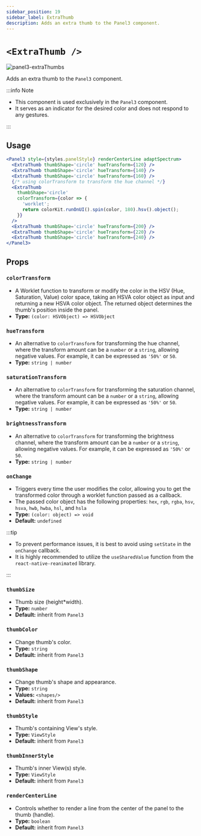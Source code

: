 ```yaml
---
sidebar_position: 19
sidebar_label: ExtraThumb
description: Adds an extra thumb to the Panel3 component.
---
```


# `<ExtraThumb />`

![panel3-extraThumbs](../../../images/panel3-extraThumbs.png)

Adds an extra thumb to the `Panel3` component.

:::info Note

- This component is used exclusively in the `Panel3` component.
- It serves as an indicator for the desired color and does not respond to any gestures.

:::

## Usage

```jsx
<Panel3 style={styles.panelStyle} renderCenterLine adaptSpectrum>
  <ExtraThumb thumbShape='circle' hueTransform={120} />
  <ExtraThumb thumbShape='circle' hueTransform={140} />
  <ExtraThumb thumbShape='circle' hueTransform={160} />
  {/* using colorTransform to transform the hue channel */}
  <ExtraThumb
    thumbShape='circle'
    colorTransform={color => {
      'worklet';
      return colorKit.runOnUI().spin(color, 180).hsv().object();
    }}
  />
  <ExtraThumb thumbShape='circle' hueTransform={200} />
  <ExtraThumb thumbShape='circle' hueTransform={220} />
  <ExtraThumb thumbShape='circle' hueTransform={240} />
</Panel3>
```

## Props

### `colorTransform`

- A Worklet function to transform or modify the color in the HSV (Hue, Saturation, Value) color space, taking an HSVA color object as input and returning a new HSVA color object. The returned object determines the thumb's position inside the panel.
- **Type:** `(color: HSVObject) => HSVObject`

### `hueTransform`

- An alternative to `colorTransform` for transforming the hue channel, where the transform amount can be a `number` or a `string`, allowing negative values. For example, it can be expressed as `'50%'` or `50`.
- **Type:** `string | number`

### `saturationTransform`

- An alternative to `colorTransform` for transforming the saturation channel, where the transform amount can be a `number` or a `string`, allowing negative values. For example, it can be expressed as `'50%'` or `50`.
- **Type:** `string | number`

### `brightnessTransform`

- An alternative to `colorTransform` for transforming the brightness channel, where the transform amount can be a `number` or a `string`, allowing negative values. For example, it can be expressed as `'50%'` or `50`.
- **Type:** `string | number`

### `onChange`

- Triggers every time the user modifies the color, allowing you to get the transformed color through a worklet function passed as a callback.
- The passed color object has the following properties: `hex`, `rgb`, `rgba`, `hsv`, `hsva`, `hwb`, `hwba`, `hsl`, and `hsla`
- **Type:** `(color: object) => void`
- **Default:** `undefined`

:::tip

- To prevent performance issues, it is best to avoid using `setState` in the `onChange` callback.
- It is highly recommended to utilize the `useSharedValue` function from the `react-native-reanimated` library.

:::

### `thumbSize`

- Thumb size (height\*width).
- **Type:** `number`
- **Default:** inherit from `Panel3`

### `thumbColor`

- Change thumb's color.
- **Type:** `string`
- **Default:** inherit from `Panel3`

### `thumbShape`

- Change thumb's shape and appearance.
- **Type:** `string`
- **Values:** `<shapes/>`
- **Default:** inherit from `Panel3`

### `thumbStyle`

- Thumb's containing View's style.
- **Type:** `ViewStyle`
- **Default:** inherit from `Panel3`

### `thumbInnerStyle`

- Thumb's inner View(s) style.
- **Type:** `ViewStyle`
- **Default:** inherit from `Panel3`

### `renderCenterLine`

- Controls whether to render a line from the center of the panel to the thumb (handle).
- **Type:** `boolean`
- **Default:** inherit from `Panel3`


<RenderThumb />
